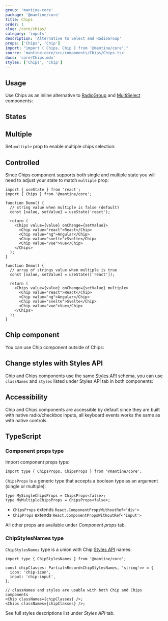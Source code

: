 ```yaml
---
group: 'mantine-core'
package: '@mantine/core'
title: Chips
order: 1
slug: /core/chips/
category: 'inputs'
description: 'Alternative to Select and RadioGroup'
props: ['Chips', 'Chip']
import: "import { Chips, Chip } from '@mantine/core';"
source: 'mantine-core/src/components/Chips/Chips.tsx'
docs: 'core/Chips.mdx'
styles: ['Chips', 'Chip']
---
```



## Usage

Use Chips as an inline alternative to [RadioGroup](/core/radio-group/) and [MultiSelect](/core/multi-select/) components:

<Demo data={ChipsDemos.configurator} />

## States

<Demo data={ChipsDemos.states} />

## Multiple

Set `multiple` prop to enable multiple chips selection:

<Demo data={ChipsDemos.type} />

## Controlled

Since Chips component supports both single and multiple state you will need to adjust your state to match `multiple` prop:

```tsx
import { useState } from 'react';
import { Chips } from '@mantine/core';

function Demo() {
  // string value when multiple is false (default)
  const [value, setValue] = useState('react');

  return (
    <Chips value={value} onChange={setValue}>
      <Chip value="react">React</Chip>
      <Chip value="ng">Angular</Chip>
      <Chip value="svelte">Svelte</Chip>
      <Chip value="vue">Vue</Chip>
    </Chips>
  );
}

function Demo() {
  // array of strings value when multiple is true
  const [value, setValue] = useState(['react']);

  return (
    <Chips value={value} onChange={setValue} multiple>
      <Chip value="react">React</Chip>
      <Chip value="ng">Angular</Chip>
      <Chip value="svelte">Svelte</Chip>
      <Chip value="vue">Vue</Chip>
    </Chips>
  );
}
```

## Chip component

You can use Chip component outside of Chips:

<Demo data={ChipsDemos.chip} />

## Change styles with Styles API

Chip and Chips components use the same [Styles API](/theming/styles-api/) schema,
you can use `classNames` and `styles` listed under Styles API tab in both components:

<Demo data={ChipsDemos.stylesApi} />

## Accessibility

Chip and Chips components are accessible by default since they are built with native radio/checkbox inputs,
all keyboard events works the same as with native controls.

## TypeScript

### Component props type

Import component props type:

```tsx
import type { ChipsProps, ChipsProps } from '@mantine/core';
```

`ChipsProps` is a generic type that accepts a boolean type as an argument (single or multiple):

```tsx
type MySingleChipsProps = ChipsProps<false>;
type MyMultipleChipsProps = ChipsProps<false>;
```

- `ChipsProps` extends `React.ComponentPropsWithoutRef<'div'>`
- `ChipProps` extends `React.ComponentPropsWithoutRef<'input'>`

All other props are available under _Component props_ tab.

### ChipStylesNames type

`ChipStylesNames` type is a union with Chip [Styles API](/theming/styles-api/) names:

```tsx
import type { ChipStylesNames } from '@mantine/core';

const chipClasses: Partial<Record<ChipStylesNames, 'string'>> = {
  icon: 'chip-icon',
  input: 'chip-input',
};

// classNames and styles are usable with both Chip and Chips components
<Chip classNames={chipClasses} />;
<Chips classNames={chipClasses} />;
```

See full styles descriptions list under _Styles API_ tab.
